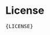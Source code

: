 

<Meta title="Beginning/License" />

<style>{`
.license {
  font-family: "Nunito Sans",-apple-system,".SFNSText-Regular","San Francisco",BlinkMacSystemFont,"Segoe UI","Helvetica Neue",Helvetica,Arial,sans-serif;
}
`}</style>

# License

<pre className="license">{LICENSE}</pre>
